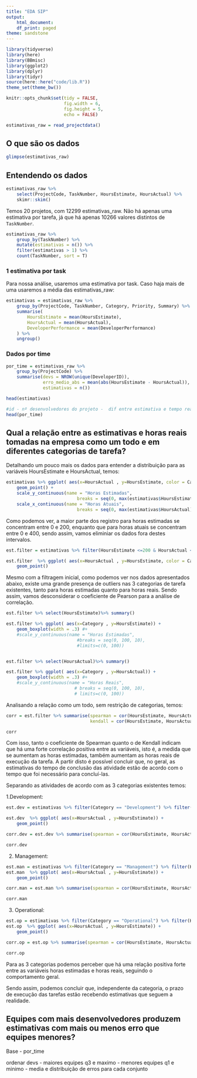 ```yaml
---
title: "EDA SIP"
output:
    html_document:
    df_print: paged
theme: sandstone
---
```


```r
library(tidyverse)
library(here)
library(BBmisc)
library(ggplot2)
library(dplyr)
library(tidyr)
source(here::here("code/lib.R"))
theme_set(theme_bw())

knitr::opts_chunk$set(tidy = FALSE,
                      fig.width = 6,
                      fig.height = 5,
                      echo = FALSE)

```

```r
estimativas_raw = read_projectdata()
```

## O que são os dados

```r
glimpse(estimativas_raw)
```

## Entendendo os dados

```r
estimativas_raw %>% 
    select(ProjectCode, TaskNumber, HoursEstimate, HoursActual) %>% 
    skimr::skim()
```

Temos 20 projetos, com 12299 estimativas_raw. Não há apenas uma estimativa por tarefa, já que há apenas 10266 valores distintos de `TaskNumber`.

```r
estimativas_raw %>% 
    group_by(TaskNumber) %>% 
    mutate(estimativas = n()) %>% 
    filter(estimativas > 1) %>% 
    count(TaskNumber, sort = T)
```

### 1 estimativa por task

Para nossa análise, usaremos uma estimativa por task. Caso haja mais de uma usaremos a média das estimativas_raw:

```r
estimativas = estimativas_raw %>%
    group_by(ProjectCode, TaskNumber, Category, Priority, Summary) %>%
    summarise(
        HoursEstimate = mean(HoursEstimate),
        HoursActual = mean(HoursActual),
        DeveloperPerformance = mean(DeveloperPerformance)
    ) %>%
    ungroup()
```

### Dados por time

```r
por_time = estimativas_raw %>% 
    group_by(ProjectCode) %>% 
    summarise(devs = NROW(unique(DeveloperID)), 
              erro_medio_abs = mean(abs(HoursEstimate - HoursActual)), 
              estimativas = n())
```


```r
head(estimativas)

```
```r
#id - nº desenvolvedores do projeto -  dif entre estimativa e tempo real - qtd estimativas
head(por_time)

```


## Qual a relação entre as estimativas e horas reais tomadas na empresa como um todo e em diferentes categorias de tarefa?

Detalhando um pouco mais os dados para entender a distribuição para as variáveis HoursEstimate e HoursActual, temos:

```r

estimativas %>% ggplot( aes(x=HoursActual , y=HoursEstimate, color = Category)) +
    geom_point() +
    scale_y_continuous(name = "Horas Estimadas",
                           breaks = seq(0, max(estimativas$HoursEstimate), 200))+
    scale_x_continuous(name = "Horas Atuais",
                           breaks = seq(0, max(estimativas$HoursActual), 400))

```

Como podemos ver, a maior parte dos registro para horas estimadas se concentram entre 0 e 200, enquanto que para horas atuais se concentram entre 0 e 400, sendo assim, vamos eliminiar os dados fora destes intervalos.

```r

est.filter = estimativas %>% filter(HoursEstimate <=200 & HoursActual <=400) 

est.filter  %>% ggplot( aes(x=HoursActual , y=HoursEstimate, color = Category)) +
    geom_point()

```

Mesmo com a filtragem inicial, como podemos ver nos dados apresentados abaixo, existe uma grande presença de outliers nas 3 categorias de tarefa existentes, tanto para horas estimadas quanto para horas reais. Sendo assim, vamos desconsiderar o coeficiente de Pearson para a análise de correlação.

```r


est.filter %>% select(HoursEstimate)%>% summary()

est.filter %>% ggplot( aes(x=Category , y=HoursEstimate)) +
    geom_boxplot(width = .3) #+
    #scale_y_continuous(name = "Horas Estimadas",
                           #breaks = seq(0, 100, 10),
                           #limits=c(0, 100))


est.filter %>% select(HoursActual)%>% summary()

est.filter %>% ggplot( aes(x=Category , y=HoursActual)) +
    geom_boxplot(width = .3) #+ 
    #scale_y_continuous(name = "Horas Reais",
                          # breaks = seq(0, 100, 10),
                          # limits=c(0, 100))

```


Analisando a relação como um todo, sem restrição de categorias, temos:

```r

corr = est.filter %>% summarise(spearman = cor(HoursEstimate, HoursActual,  method = "spearman"), 
                                kendall = cor(HoursEstimate, HoursActual, method = "kendall"))

corr

```

Com isso, tanto o coeficiente de Spearman quanto o de Kendall indicam que há uma forte correlação positiva entre as variáveis, isto é, a medida que se aumentam as horas estimadas, também aumentam as horas reais de execução da tarefa. A partir disto é possível concluir que, no geral, as estimativas do tempo de conclusão das atividade estão de acordo com o tempo que foi necessário para concluí-las.

Separando as atividades de acordo com as 3 categorias existentes temos:

1.Development: 

```r
est.dev = estimativas %>% filter(Category == "Development") %>% filter(HoursEstimate <=200 & HoursActual <=400)

est.dev  %>% ggplot( aes(x=HoursActual , y=HoursEstimate)) +
    geom_point()

corr.dev = est.dev %>% summarise(spearman = cor(HoursEstimate, HoursActual,  method = "spearman"), kendall = cor(HoursEstimate, HoursActual, method = "kendall"))

corr.dev

```

2. Management:

```r
est.man = estimativas %>% filter(Category == "Management") %>% filter(HoursEstimate <=200 & HoursActual <=400)
est.man  %>% ggplot( aes(x=HoursActual , y=HoursEstimate)) +
    geom_point()

corr.man = est.man %>% summarise(spearman = cor(HoursEstimate, HoursActual,  method = "spearman"), kendall = cor(HoursEstimate, HoursActual, method = "kendall"))

corr.man

```


3. Operational:
```r
est.op = estimativas %>% filter(Category == "Operational") %>% filter(HoursEstimate <=200 & HoursActual <=400)
est.op  %>% ggplot( aes(x=HoursActual , y=HoursEstimate)) +
    geom_point()

corr.op = est.op %>% summarise(spearman = cor(HoursEstimate, HoursActual,  method = "spearman"), kendall = cor(HoursEstimate, HoursActual, method = "kendall"))

corr.op

```

Para as 3 categorias podemos perceber que há uma relação positiva forte entre as variáveis horas estimadas e horas reais, seguindo o comportamento geral. 

Sendo assim, podemos concluir que, independente da categoria, o prazo de execução das tarefas estão recebendo estimativas que seguem a realidade.

## Equipes com mais desenvolvedores produzem estimativas com mais ou menos erro que equipes menores? 
Base - por_time

ordenar devs - maiores equipes q3 e maximo - menores equipes q1 e minimo - media e distribuição de erros para cada conjunto